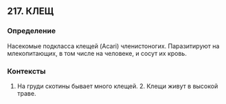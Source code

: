 ## 217. КЛЕЩ
### Определение
Насекомые подкласса клещей (Acari) членистоногих. Паразитируют на млекопитающих, в том числе на человеке, и сосут их кровь.

### Контексты
1. На груди скотины бывает много клещей. 2. Клещи живут в высокой траве.

